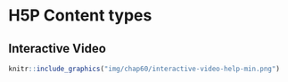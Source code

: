 
# H5P Content types

## Interactive Video {#help-interactive-video}


```r
knitr::include_graphics("img/chap60/interactive-video-help-min.png")
```
